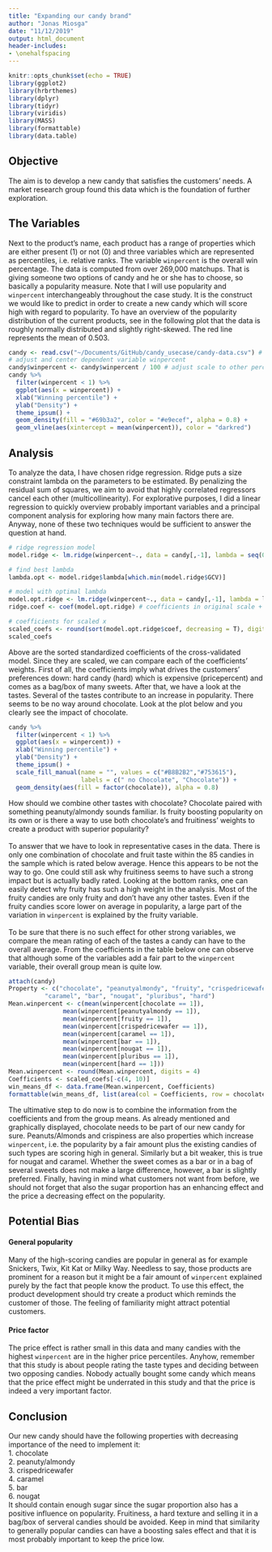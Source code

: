 ```yaml
---
title: "Expanding our candy brand"
author: "Jonas Miosga"
date: "11/12/2019"
output: html_document
header-includes:
- \onehalfspacing
---
```


```r
knitr::opts_chunk$set(echo = TRUE)
library(ggplot2)
library(hrbrthemes)
library(dplyr)
library(tidyr)
library(viridis)
library(MASS)
library(formattable)
library(data.table)
```

## Objective
The aim is to develop a new candy that satisfies the customers' needs. A market research group found this data which is the foundation of further exploration.

## The Variables
Next to the product's name, each product has a range of properties which are either present (1) or not (0) and three variables which are represented as percentiles, i.e. relative ranks. The variable `winpercent` is the overall win percentage. The data is computed from over 269,000 matchups. That is giving someone two options of candy and he or she has to choose, so basically a popularity measure. Note that I will use popularity and `winpercent` interchangeably throughout the case study. It is the construct we would like to predict in order to create a new candy which will score high with regard to popularity. To have an overview of the popularity distribution of the current products, see in the following plot that the data is roughly normally distributed and slightly right-skewed. The red line represents the mean of 0.503.

```r
candy <- read.csv("~/Documents/GitHub/candy_usecase/candy-data.csv") # data import
# adjust and center dependent variable winpercent
candy$winpercent <- candy$winpercent / 100 # adjust scale to other percentile variables
candy %>%
  filter(winpercent < 1) %>%
  ggplot(aes(x = winpercent)) +
  xlab("Winning percentile") +
  ylab("Density") + 
  theme_ipsum() +
  geom_density(fill = "#69b3a2", color = "#e9ecef", alpha = 0.8) +
  geom_vline(aes(xintercept = mean(winpercent)), color = "darkred")
```

## Analysis
To analyze the data, I have chosen ridge regression. Ridge puts a size constraint lambda on the parameters to be estimated. By penalizing the residual sum of squares, we aim to avoid that highly correlated regressors cancel each other (multicollinearity). For explorative purposes, I did a linear regression to quickly overview probably important variables and a principal component analysis for exploring how many main factors there are. Anyway, none of these two techniques would be sufficient to answer the question at hand.

```r
# ridge regression model
model.ridge <- lm.ridge(winpercent~., data = candy[,-1], lambda = seq(0,15, by = 0.2))

# find best lambda 
lambda.opt <- model.ridge$lambda[which.min(model.ridge$GCV)]

# model with optimal lambda
model.opt.ridge <- lm.ridge(winpercent~., data = candy[,-1], lambda = lambda.opt)
ridge.coef <- coef(model.opt.ridge) # coefficients in original scale + intercept

# coefficients for scaled x
scaled_coefs <- round(sort(model.opt.ridge$coef, decreasing = T), digits = 4)
scaled_coefs
```

Above are the sorted standardized coefficients of the cross-validated model. Since they are scaled, we can compare each of the coefficients' weights. First of all, the coefficients imply what drives the customers' preferences down: hard candy (hard) which is expensive (pricepercent) and comes as a bag/box of many sweets. After that, we have a look at the tastes. Several of the tastes contribute to an increase in popularity. There seems to be no way around chocolate. Look at the plot below and you clearly see the impact of chocolate. \

```r
candy %>%
  filter(winpercent < 1) %>%
  ggplot(aes(x = winpercent)) +
  xlab("Winning percentile") +
  ylab("Density") +
  theme_ipsum() +
  scale_fill_manual(name = "", values = c("#B8B2B2","#753615"),
                    labels = c(" no Chocolate", "Chocolate")) +
  geom_density(aes(fill = factor(chocolate)), alpha = 0.8)
```

How should we combine other tastes with chocolate? Chocolate paired with something peanuty/almondy sounds familiar. Is fruity boosting popularity on its own or is there a way to use both chocolate's and fruitiness' weights to create a product with superior popularity? \
\
To answer that we have to look in representative cases in the data. There is only one combination of chocolate and fruit taste within the 85 candies in the sample which is rated below average. Hence this appears to be not the way to go. One could still ask why fruitiness seems to have such a strong impact but is actually badly rated. Looking at the bottom ranks, one can easily detect why fruity has such a high weight in the analysis. Most of the fruity candies are only fruity and don't have any other tastes. Even if the fruity candies score lower on average in popularity, a large part of the variation in `winpercent` is explained by the fruity variable. \
\
To be sure that there is no such effect for other strong variables, we compare the mean rating of each of the tastes a candy can have to the overall average. From the coefficients in the table below one can observe that although some of the variables add a fair part to the `winpercent` variable, their overall group mean is quite low.
```r
attach(candy)
Property <- c("chocolate", "peanutyalmondy", "fruity", "crispedricewafer",
          "caramel", "bar", "nougat", "pluribus", "hard")
Mean.winpercent <- c(mean(winpercent[chocolate == 1]), 
               mean(winpercent[peanutyalmondy == 1]),
               mean(winpercent[fruity == 1]), 
               mean(winpercent[crispedricewafer == 1]),
               mean(winpercent[caramel == 1]),
               mean(winpercent[bar == 1]),
               mean(winpercent[nougat == 1]),
               mean(winpercent[pluribus == 1]),
               mean(winpercent[hard == 1]))
Mean.winpercent <- round(Mean.winpercent, digits = 4)
Coefficients <- scaled_coefs[-c(4, 10)]
win_means_df <- data.frame(Mean.winpercent, Coefficients)
formattable(win_means_df, list(area(col = Coefficients, row = chocolate:pluribus) ~ color_tile("transparent", "#00CC66")))
```

The ultimative step to do now is to combine the information from the coefficients and from the group means. As already mentioned and graphically displayed, chocolate needs to be part of our new candy for sure. Peanuts/Almonds and crispiness are also properties which increase `winpercent`, i.e. the popularity by a fair amount plus the existing candies of such types are scoring high in general. Similarly but a bit weaker, this is true for nougat and caramel. Whether the sweet comes as a bar or in a bag of several sweets does not make a large difference, however, a bar is slightly preferred. Finally, having in mind what customers not want from before, we should not forget that also the sugar proportion has an enhancing effect and the price a decreasing effect on the popularity. \

## Potential Bias
#### General popularity
Many of the high-scoring candies are popular in general as for example Snickers, Twix, Kit Kat or Milky Way. Needless to say, those products are prominent for a reason but it might be a fair amount of `winpercent` explained purely by the fact that people know the product. To use this effect, the product development should try create a product which reminds the customer of those. The feeling of familiarity might attract potential customers. 

#### Price factor
The price effect is rather small in this data and many candies with the highest `winpercent` are in the higher price percentiles. Anyhow, remember that this study is about people rating the taste types and deciding between two opposing candies. Nobody actually bought some candy which means that the price effect might be underrated in this study and that the price is indeed a very important factor. 

## Conclusion
Our new candy should have the following properties with decreasing importance of the need to implement it: \
1. chocolate \
2. peanuty/almondy \
3. crispedricewafer \
4. caramel \
5. bar \
6. nougat \
It should contain enough sugar since the sugar proportion also has a positive influence on popularity. Fruitiness, a hard texture and selling it in a bag/box of serveral candies should be avoided. Keep in mind that similarity to generally popular candies can have a boosting sales effect and that it is most probably important to keep the price low.



\